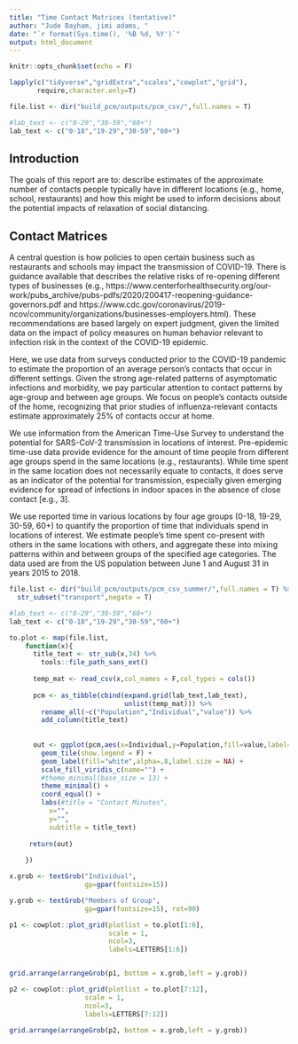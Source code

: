 ```yaml
---
title: "Time Contact Matrices (tentative)"
author: "Jude Bayham, jimi adams, "
date: "`r format(Sys.time(), '%B %d, %Y')`"
output: html_document
---
```


```r
knitr::opts_chunk$set(echo = F)

lapply(c("tidyverse","gridExtra","scales","cowplot","grid"),
       require,character.only=T)

file.list <- dir("build_pcm/outputs/pcm_csv/",full.names = T)

#lab_text <- c("0-29","30-59","60+")
lab_text <- c("0-18","19-29","30-59","60+")
```

## Introduction

The goals of this report are to: describe estimates of the approximate number of contacts people typically have in different locations (e.g., home, school, restaurants) and how this might be used to inform decisions about the potential impacts of relaxation of social distancing.

## Contact Matrices

A central question is how policies to open certain business such as restaurants and schools may impact the transmission of COVID-19. There is guidance available that describes the relative risks of re-opening different types of businesses (e.g., https://www.centerforhealthsecurity.org/our-work/pubs_archive/pubs-pdfs/2020/200417-reopening-guidance-governors.pdf and https://www.cdc.gov/coronavirus/2019-ncov/community/organizations/businesses-employers.html). These recommendations are based largely on expert judgment, given the limited data on the impact of policy measures on human behavior relevant to infection risk in the context of the COVID-19 epidemic.

Here, we use data from surveys conducted prior to the COVID-19 pandemic to estimate the proportion of an average person’s contacts that occur in different settings. Given the strong age-related patterns of asymptomatic infections and morbidity, we pay particular attention to contact patterns by age-group and between age groups. We focus on people’s contacts outside of the home, recognizing that prior studies of influenza-relevant contacts estimate approximately 25% of contacts occur at home.  

We use information from the American Time-Use Survey to understand the potential for SARS-CoV-2 transmission in locations of interest.  Pre-epidemic time-use data provide evidence for the amount of time people from different age groups spend in the same locations (e.g., restaurants).  While time spent in the same location does not necessarily equate to contacts, it does serve as an indicator of the potential for transmission, especially given emerging evidence for spread of infections in indoor spaces in the absence of close contact [e.g., 3].  

We use reported time in various locations by four age groups (0-18, 19-29, 30-59, 60+) to quantify the proportion of time that individuals spend in locations of interest.  We estimate people’s time spent co-present with others in the same locations with others, and aggregate these into mixing patterns within and between groups of the specified age  categories.  The data used are from  the US population between June 1 and August 31 in years 2015 to 2018.



```r


file.list <- dir("build_pcm/outputs/pcm_csv_summer/",full.names = T) %>%
  str_subset("transport",negate = T)

#lab_text <- c("0-29","30-59","60+")
lab_text <- c("0-18","19-29","30-59","60+")

to.plot <- map(file.list,
    function(x){
      title_text <- str_sub(x,34) %>%
        tools::file_path_sans_ext()
      
      temp_mat <- read_csv(x,col_names = F,col_types = cols())
      
      pcm <- as_tibble(cbind(expand.grid(lab_text,lab_text),
                             unlist(temp_mat))) %>%
        rename_all(~c("Population","Individual","value")) %>%
        add_column(title_text)
      
      
      out <- ggplot(pcm,aes(x=Individual,y=Population,fill=value,label=round(value, digits = 1))) +
        geom_tile(show.legend = F) +
        geom_label(fill="white",alpha=.8,label.size = NA) +
        scale_fill_viridis_c(name="") +
        #theme_minimal(base_size = 13) +
        theme_minimal() +
        coord_equal() +
        labs(#title = "Contact Minutes",
          x="",
          y="",
          subtitle = title_text) 
      
     return(out)
      
    })

x.grob <- textGrob("Individual", 
                   gp=gpar(fontsize=15))

y.grob <- textGrob("Members of Group", 
                   gp=gpar(fontsize=15), rot=90)

p1 <- cowplot::plot_grid(plotlist = to.plot[1:6], 
                         scale = 1, 
                         ncol=3,
                         labels=LETTERS[1:6])


grid.arrange(arrangeGrob(p1, bottom = x.grob,left = y.grob))

p2 <- cowplot::plot_grid(plotlist = to.plot[7:12],
                   scale = 1,
                   ncol=3,
                   labels=LETTERS[7:12])

grid.arrange(arrangeGrob(p2, bottom = x.grob,left = y.grob))

```









